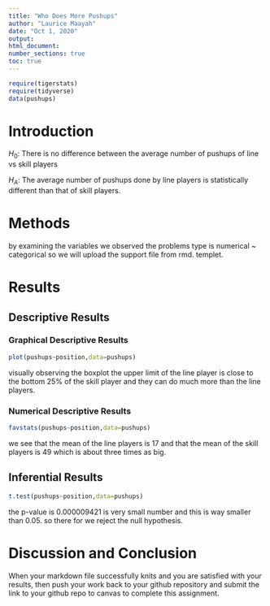```yaml
---
title: "Who Does More Pushups"
author: "Laurice Maayah"
date: "Oct 1, 2020"
output:
html_document:
number_sections: true
toc: true
---
```



```r
require(tigerstats)
require(tidyverse)
data(pushups)
```

# Introduction

<!--In this section you explain what you are trying to show. Where did the data come from? What is the research or other question you are trying to answer?!-->
  
$H_0$: There is no difference between the average number of pushups of line vs skill players

$H_A$: The average number of pushups done by line players is statistically different than that of skill players. 
  
# Methods

<!--Decide on your methods: use "variable analysis" or other appropriate descriptors. Make sure to choose at least one graphical method and at least one numerical method.!-->
    
by examining the variables we observed the problems type is 
numerical ~ categorical so we will upload the support file from rmd. templet.  
  
# Results

<!--Divide this section into two sub-sections: One for your descriptive results and one for your inferential results.!-->

## Descriptive Results

### Graphical Descriptive Results

<!--Graphical results here. Make sure to show your code. Provide appropriate labels for axes, giving units if possible, and provide a good title for the graph, too. Use the graphical results to describe the patterns if any that exist in the data as focused toward the research question!-->
  
```r
plot(pushups~position,data=pushups)
```
  
visually observing the boxplot the upper limit of the line player is close to the bottom 25% of the skill player and they can do much more than the line players. 
  
### Numerical Descriptive Results

<!--Numerical results go here. Use the numerical results to describe the patterns if any that exist in the data as focused toward the research question!-->
  
```r
favstats(pushups~position,data=pushups)
``` 
  
we see that the mean of the line players is 17 and that the mean of the skill players is 49 which is about three times as big. 
  
## Inferential Results

<!--State hypothesis clearly. Make sure your discussion of the inferential test covers all the aspects that the test output produces, such as test statistic, p-value etc. Make a decision about the null hypothesis, explain the assumptions on which the selected test/procedure was based, and why the chosen procedure satisfys the assumptions and is appropriate to answer the research question!-->
  
```r
t.test(pushups~position,data=pushups)
```
  
the p-value is 0.000009421 is very small number and this is way smaller than 0.05. so there for we reject the null hypothesis.
  
# Discussion and Conclusion

<!--Discussion and conclusion here. If you found a relationship be sure to consider whether the relationship occurs because one of the variavbles causes the other, or whether they perhasps are related for some other reason. Watch the chapter 6 videos from the GeorgeTown videos collection.!-->

When your markdown file successfully knits and you are satisfied with your results, then push your work back to your github repository and submit the link to your github repo to canvas  to complete this assignment.
